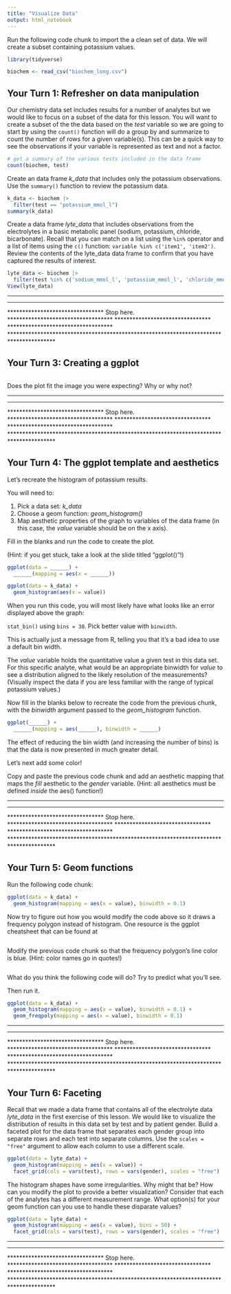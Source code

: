 ```yaml
---
title: "Visualize Data"
output: html_notebook
---
```


Run the following code chunk to import the a clean set of data. We will create a subset containing potassium values.

```r
library(tidyverse)

biochem <- read_csv("biochem_long.csv")
```

## Your Turn 1: Refresher on data manipulation

Our chemistry data set includes results for a number of analytes but we would like to focus on a subset of the data for this lesson. You will want to create a subset of the the data based on the *test* variable so we are going to start by using the `count()` function will do a group by and summarize to count the number of rows for a given variable(s). This can be a quick way to see the observations if your variable is represented as text and not a factor.

```r
# get a summary of the various tests included in the data frame
count(biochem, test)
```

Create an data frame *k_data* that includes only the potassium observations. Use the `summary()` function to review the potassium data.

```r
k_data <- biochem |> 
  filter(test == "potassium_mmol_l")
summary(k_data)
```

Create a data frame *lyte_data* that includes observations from the electrolytes in a basic metabolic panel (sodium, potassium, chloride, bicarbonate). Recall that you can match on a list using the `%in%` operator and a list of items using the `c()` function: `variable %in% c('item1', 'item2')`. Review the contents of the lyte_data data frame to confirm that you have captured the results of interest. 

```r
lyte_data <- biochem |> 
  filter(test %in% c('sodium_mmol_l', 'potassium_mmol_l', 'chloride_mmol_l', 'bicarbonate_mmol_l'))
View(lyte_data)
```

***************************************************************************************
********************************                    ***********************************
********************************     Stop here.     ***********************************
********************************                    ***********************************
***************************************************************************************

## Your Turn 3: Creating a ggplot

```r


```

Does the plot fit the image you were expecting? Why or why not?

***************************************************************************************
********************************                    ***********************************
********************************     Stop here.     ***********************************
********************************                    ***********************************
***************************************************************************************

## Your Turn 4: The ggplot template and aesthetics

Let's recreate the histogram of potassium results. 

You will need to:

1. Pick a data set: *k_data*
2. Choose a geom function: *geom_histogram()*
3. Map aesthetic properties of the graph to variables of the data frame (in this case, the *value* variable should be on the x axis).

Fill in the blanks and run the code to create the plot.

(Hint: if you get stuck, take a look at the slide titled "ggplot()"!)

```r
ggplot(data = ______) +
  ______(mapping = aes(x = ______))
```

```r
ggplot(data = k_data) +
  geom_histogram(aes(x = value))
```

When you run this code, you will most likely have what looks like an error displayed above the graph:

  `stat_bin()` using `bins = 30`. Pick better value with `binwidth`.

This is actually just a message from R, telling you that it's a bad idea to use a default bin width. 

The *value* variable holds the quantitative value a given test in this data set. For this specific analyte, what would be an appropriate binwidth for *value* to see a distribution aligned to the likely resolution of the measurements? (Visually inspect the data if you are less familiar with the range of typical potassium values.)

Now fill in the blanks below to recreate the code from the previous chunk, with the *binwidth* argument passed to the *geom_histogram* function. 

```r
ggplot(______) +
  ______(mapping = aes(______), binwidth = ______)
```


The effect of reducing the bin width (and increasing the number of bins) is that the data is now presented in much greater detail. 

Let's next add some color!

Copy and paste the previous code chunk and add an aesthetic mapping that maps the *fill* aesthetic to the *gender* variable. (Hint: all aesthetics must be defined *inside* the aes() function!)





***************************************************************************************
********************************                    ***********************************
********************************     Stop here.     ***********************************
********************************                    ***********************************
***************************************************************************************


## Your Turn 5: Geom functions

Run the following code chunk:

```r
ggplot(data = k_data) +
  geom_histogram(mapping = aes(x = value), binwidth = 0.1)
```


Now try to figure out how you would modify the code above so it draws a frequency polygon instead of histogram. One resource is the ggplot cheatsheet that can be found at 

```r

```




Modify the previous code chunk so that the frequency polygon's line color is blue. (Hint: color names go in quotes!)

```r

```







What do you think the following code will do? Try to predict what you'll see.

Then run it.

```r
ggplot(data = k_data) +
  geom_histogram(mapping = aes(x = value), binwidth = 0.1) +
  geom_freqpoly(mapping = aes(x = value), binwidth = 0.1)
```


***************************************************************************************
********************************                    ***********************************
********************************     Stop here.     ***********************************
********************************                    ***********************************
***************************************************************************************

## Your Turn 6: Faceting

Recall that we made a data frame that contains all of the electrolyte data *lyte_data* in the first exercise of this lesson. We would like to visualize the distribution of results in this data set by test and by patient gender. Build a faceted plot for the data frame that separates each gender group into separate rows and each test into separate columns. Use the `scales = "free"` argument to allow each column to use a different scale.

```r
ggplot(data = lyte_data) +
  geom_histogram(mapping = aes(x = value)) +
  facet_grid(cols = vars(test), rows = vars(gender), scales = "free")
```

The histogram shapes have some irregularities. Why might that be? How can you modify the plot to provide a better visualization? Consider that each of the analytes has a different measurement range. What option(s) for your geom function can you use to handle these disparate values?

```r
ggplot(data = lyte_data) +
  geom_histogram(mapping = aes(x = value), bins = 50) +
  facet_grid(cols = vars(test), rows = vars(gender), scales = "free")
```

***************************************************************************************
********************************                    ***********************************
********************************     Stop here.     ***********************************
********************************                    ***********************************
***************************************************************************************